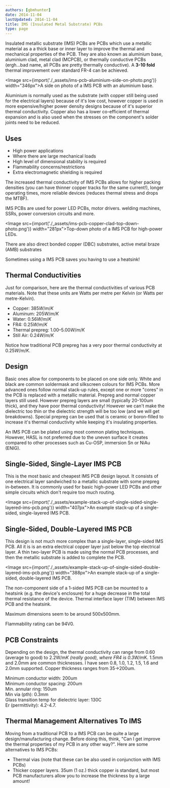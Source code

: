 ```yaml
---
authors: [gbmhunter]
date: 2014-11-04
lastUpdated: 2014-11-04
title: IMS (Insulated Metal Substrate) PCBs
type: page
---
```


Insulated metallic substrate (IMS) PCBs are PCBs which use a metallic material as a a thick base or inner layer to improve the thermal and mechanical properties of the PCB. They are also known as aluminium base, aluminium clad, metal clad (MCPCB), or thermally conductive PCBs (ergh...bad name, all PCBs are pretty thermally conductive). A **3-10 fold** thermal improvement over standard FR-4 can be achieved.

<Image src={import('./_assets/ims-pcb-aluminium-side-on-photo.png')} width="346px">A side on photo of a IMS PCB with an aluminium base.</Image>

Aluminium is normally used as the substrate (with copper still being used for the electrical layers) because of it's low cost, however copper is used in more expensive/higher power density designs because of it's superior thermal conductivity. Copper also has a lower co-efficient of thermal expansion and is also used when the stresses on the component's solder joints need to be reduced.

## Uses

* High power applications
* Where there are large mechanical loads
* High level of dimensional stability is required
* Flammability concerns/restrictions
* Extra electromagnetic shielding is required

The increased thermal conductivity of IMS PCBs allows for higher packing densities (you can have thinner copper tracks for the same current!), longer operating times, more reliable devices (reduces thermal stress and drops the MTBF).

IMS PCBs are used for power LED PCBs, motor drivers. welding machines, SSRs, power conversion circuits and more.

<Image src={import('./_assets/ims-pcb-copper-clad-top-down-photo.png')} width="281px">Top-down photo of a IMS PCB for high-power LEDs.</Image>

There are also direct bonded copper (DBC) substrates, active metal braze (AMB) substrates

Sometimes using a IMS PCB saves you having to use a heatsink!

## Thermal Conductivities

Just for comparison, here are the thermal conductivities of various PCB materials. Note that these units are Watts per metre per Kelvin (or Watts per metre-Kelvin).

* Copper: $385 W/m/K$
* Aluminum: $205 W/m/K$
* Water: $0.56 W/m/K$
* FR4: $0.25 W/m/K$
* Thermal prepreg: $1.00 – 5.00 W/m/K$
* Still Air: $0.24 W/m/K$

Notice how traditional PCB prepreg has a very poor thermal conductivity at $0.25W/m/K$.

## Design

Basic ones allow for components to be placed on one side only. White and black are common soldermask and silkscreen colours for IMS PCBs. More advanced ones follow normal stack-up rules, except one or more "cores" in the PCB is replaced with a metallic material. Prepreg and normal copper layers still used. However prepreg layers are small (typically 20-100um thick), and they have poor thermal conductivity! However we can't make the dielectric too thin or the dielectric strength will be too low (and we will get breakdowns). Special prepreg can be used that is ceramic or boron-filled to increase it's thermal conductivity while keeping it's insulating properties.

An IMS PCB can be plated using most common plating techniques. However, HASL is not preferred due to the uneven surface it creates compared to other processes such as Cu-OSP, immersion Sn or NiAu (ENIG).

## Single-Sided, Single-Layer IMS PCB

This is the most basic and cheapest IMS PCB design layout. It consists of one electrical layer sandwiched to a metallic substrate with some prepreg in-between. It is commonly used for basic high-power LED PCBs and other simple circuits which don't require too much routing.

<Image src={import('./_assets/example-stack-up-of-single-sided-single-layered-ims-pcb.png')} width="407px">An example stack-up of a single-sided, single-layered IMS PCB.</Image>

## Single-Sided, Double-Layered IMS PCB

This design is not much more complex than a single-layer, single-sided IMS PCB. All it is is an extra electrical copper layer just below the top electrical layer. A thin two-layer PCB is made using the normal PCB processes, and then the metallic substrate is added to complete the PCB.

<Image src={import('./_assets/example-stack-up-of-single-sided-double-layered-ims-pcb.png')} width="388px">An example stack-up of a single-sided, double-layered IMS PCB.</Image>

The non-component side of a 1-sided IMS PCB can be mounted to a heatsink (e.g. the device's enclosure) for a huge decrease in the total thermal resistance of the device. Thermal interface layer (TIM) between IMS PCB and the heatsink.

Maximum dimensions seem to be around 500x500mm.

Flammability rating can be 94V0.

## PCB Constraints

Depending on the design, the thermal conductivity can range from 0.60 (average to good) to 2.2W/m*K (really good), where FR4 is 0.3W/m*K. 1.5mm and 2.0mm are common thicknesses. I have seen 0.8, 1.0, 1.2, 1.5, 1.6 and 2.0mm supported. Copper thickness ranges from 35->200um.

Minimum conductor width: 200um  
Minimum conductor spacing: 200um  
Min. annular ring: 150um  
Min via (pth): 0.3mm  
Glass transition temp for dielectric layer: 130C  
Er (permittivity): 4.2-4.7. 

## Thermal Management Alternatives To IMS

Moving from a traditional PCB to a IMS PCB can be quite a large design/manufacturing change. Before doing this, think, "Can I get improve the thermal properties of my PCB in any other way?". Here are some alternatives to IMS PCBs:

* Thermal vias (note that these can be also used in conjunction with IMS PCBs)
* Thicker copper layers. 35um (1 oz.) thick copper is standard, but most PCB manufacturers allow you to increase the thickness by a large amount!
